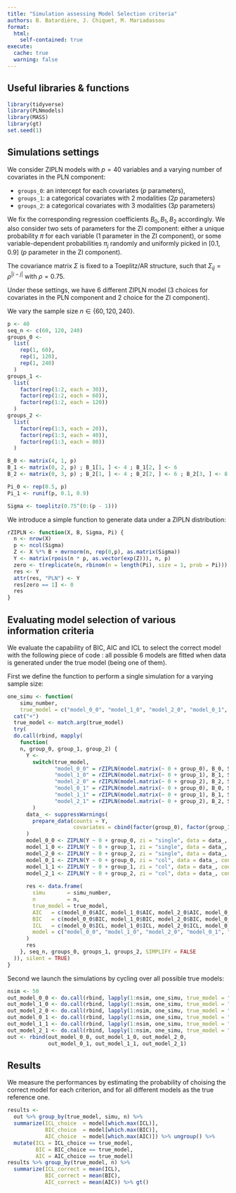 ```yaml
---
title: "Simulation assessing Model Selection criteria"
authors: B. Batardière, J. Chiquet, M. Mariadassou
format: 
  html:
    self-contained: true
execute: 
  cache: true
  warning: false
---
```


## Useful libraries & functions

```r
library(tidyverse)
library(PLNmodels)
library(MASS)
library(gt)
set.seed(1)
```

## Simulations settings

We consider ZIPLN models with $p=40$ variables and a varying number of covariates in the PLN component:

- `groups_0`: an intercept for each covariates ($p$ parameters), 
- `groups_1`: a categorical covariates with 2 modalities ($2p$ parameters)
- `groups_2`: a categorical covariates with 3 modalities ($3p$ parameters)

We fix the  corresponding regression coefficients $B_0, B_1, B_2$ accordingly. We also consider two sets of parameters for the ZI component: either a unique probability $\pi$ for each variable (1 parameter in the ZI component), or some variable-dependent probabilities $\pi_j$ randomly and uniformly picked in $[0.1,0.9]$ ($p$ parameter in the ZI component).

The covariance matrix $\Sigma$ is fixed to a Toeplitz/AR structure, such that $\Sigma_{ij} = \rho^{|i-j|}$ with $\rho=0.75$.

Under these settings, we have 6 different ZIPLN model (3 choices for covariates in the PLN component and 2 choice for the ZI component). 

We vary the sample size $n \in \{60, 120, 240\}$.

```r
p <- 40
seq_n <- c(60, 120, 240)
groups_0 <- 
  list(
    rep(1, 60),
    rep(1, 120),
    rep(1, 240)
  )
groups_1 <- 
  list(
    factor(rep(1:2, each = 30)),
    factor(rep(1:2, each = 60)),
    factor(rep(1:2, each = 120))
  )
groups_2 <- 
  list(
    factor(rep(1:3, each = 20)),
    factor(rep(1:3, each = 40)),
    factor(rep(1:3, each = 80))
  )

B_0 <- matrix(4, 1, p)
B_1 <- matrix(0, 2, p) ; B_1[1, ] <- 4 ; B_1[2, ] <- 6
B_2 <- matrix(0, 3, p) ; B_2[1, ] <- 4 ; B_2[2, ] <- 6 ; B_2[3, ] <- 8

Pi_0 <- rep(0.5, p)
Pi_1 <- runif(p, 0.1, 0.9)

Sigma <- toeplitz(0.75^(0:(p - 1)))
```

We introduce a simple function to generate data under a ZIPLN distribution: 

```r
rZIPLN <- function(X, B, Sigma, Pi) {
  n <- nrow(X)
  p <- ncol(Sigma)
  Z <- X %*% B + mvrnorm(n, rep(0,p), as.matrix(Sigma))
  Y <- matrix(rpois(n * p, as.vector(exp(Z))), n, p)
  zero <- t(replicate(n, rbinom(n = length(Pi), size = 1, prob = Pi)))
  res <- Y
  attr(res, "PLN") <- Y
  res[zero == 1] <- 0
  res
}
```

## Evaluating model selection of various information criteria 

We evaluate the capability of BIC, AIC and ICL to select the correct model with the following piece of code : all possible $6$ models are fitted when data is generated under the true model (being one of them).

First we define the function to perform a single simulation for a varying sample size:

```r
one_simu <- function(
    simu_number, 
    true_model = c("model_0_0", "model_1_0", "model_2_0", "model_0_1", "model_1_1", "model_2_1")) {
  cat("+")
  true_model <- match.arg(true_model)
  try(
  do.call(rbind, mapply(
    function(
    n, group_0, group_1, group_2) {
      Y <- 
        switch(true_model,
               "model_0_0" = rZIPLN(model.matrix(~ 0 + group_0), B_0, Sigma, Pi_0),
               "model_1_0" = rZIPLN(model.matrix(~ 0 + group_1), B_1, Sigma, Pi_0),
               "model_2_0" = rZIPLN(model.matrix(~ 0 + group_2), B_2, Sigma, Pi_0),
               "model_0_1" = rZIPLN(model.matrix(~ 0 + group_0), B_0, Sigma, Pi_1),
               "model_1_1" = rZIPLN(model.matrix(~ 0 + group_1), B_1, Sigma, Pi_1),
               "model_2_1" = rZIPLN(model.matrix(~ 0 + group_2), B_2, Sigma, Pi_1)
        )
      data_ <- suppressWarnings(
        prepare_data(counts = Y, 
                     covariates = cbind(factor(group_0), factor(group_1), factor(group_2))) 
      )
      model_0_0 <- ZIPLN(Y ~ 0 + group_0, zi = "single", data = data_, control = ZIPLN_param(trace = 0))
      model_1_0 <- ZIPLN(Y ~ 0 + group_1, zi = "single", data = data_, control = ZIPLN_param(trace = 0))
      model_2_0 <- ZIPLN(Y ~ 0 + group_2, zi = "single", data = data_, control = ZIPLN_param(trace = 0))
      model_0_1 <- ZIPLN(Y ~ 0 + group_0, zi = "col", data = data_, control = ZIPLN_param(trace = 0))
      model_1_1 <- ZIPLN(Y ~ 0 + group_1, zi = "col", data = data_, control = ZIPLN_param(trace = 0))
      model_2_1 <- ZIPLN(Y ~ 0 + group_2, zi = "col", data = data_, control = ZIPLN_param(trace = 0))
      
      res <- data.frame(
        simu       = simu_number,
        n          = n,
        true_model = true_model,
        AIC   = c(model_0_0$AIC, model_1_0$AIC, model_2_0$AIC, model_0_1$AIC, model_1_1$AIC, model_2_1$AIC), 
        BIC   = c(model_0_0$BIC, model_1_0$BIC, model_2_0$BIC, model_0_1$BIC, model_1_1$BIC, model_2_1$BIC), 
        ICL   = c(model_0_0$ICL, model_1_0$ICL, model_2_0$ICL, model_0_1$ICL, model_1_1$ICL, model_2_1$ICL), 
        model = c("model_0_0", "model_1_0", "model_2_0", "model_0_1", "model_1_1", "model_2_1")
      )
      res
    }, seq_n, groups_0, groups_1, groups_2, SIMPLIFY = FALSE
  )), silent = TRUE)
}
```

Second  we launch the simulations by cycling over all possible true models:

```r
nsim <- 50
out_model_0_0 <- do.call(rbind, lapply(1:nsim, one_simu, true_model = "model_0_0"))
out_model_1_0 <- do.call(rbind, lapply(1:nsim, one_simu, true_model = "model_1_0"))
out_model_2_0 <- do.call(rbind, lapply(1:nsim, one_simu, true_model = "model_2_0"))
out_model_0_1 <- do.call(rbind, lapply(1:nsim, one_simu, true_model = "model_0_1"))
out_model_1_1 <- do.call(rbind, lapply(1:nsim, one_simu, true_model = "model_1_1"))
out_model_2_1 <- do.call(rbind, lapply(1:nsim, one_simu, true_model = "model_2_1"))
out <- rbind(out_model_0_0, out_model_1_0, out_model_2_0,
             out_model_0_1, out_model_1_1, out_model_2_1)
```

## Results

We measure the performances by estimating the probability of choising the correct model for each criterion, and for all different models as the true reference one.

```r
results <- 
  out %>% group_by(true_model, simu, n) %>% 
  summarize(ICL_choice  = model[which.max(ICL)],
            BIC_choice  = model[which.max(BIC)],
            AIC_choice  = model[which.max(AIC)]) %>% ungroup() %>% 
  mutate(ICL = ICL_choice == true_model, 
         BIC = BIC_choice == true_model, 
         AIC = AIC_choice == true_model)
results %>% group_by(true_model, n) %>% 
  summarize(ICL_correct = mean(ICL),
            BIC_correct = mean(BIC),
            AIC_correct = mean(AIC)) %>% gt()
```

